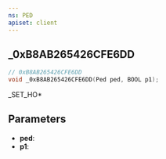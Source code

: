 ```yaml
---
ns: PED
apiset: client
---
```

## _0xB8AB265426CFE6DD

```c
// 0xB8AB265426CFE6DD
void _0xB8AB265426CFE6DD(Ped ped, BOOL p1);
```

_SET_HO*

## Parameters
* **ped**:
* **p1**: